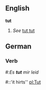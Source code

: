 ==English==
'''tut'''

#''See'' [[tut tut]]
<!--cross-reference rather than a redirect, in case "tut" has other meanings that can be added to this page-->

==German==

===Verb===
#:''Es '''tut''' mir leid''
#::'it hirts''
[[pl:Tut]]